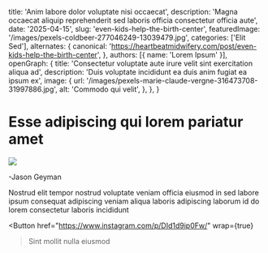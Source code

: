   title: 'Anim labore dolor voluptate nisi occaecat',
  description: 'Magna occaecat aliquip reprehenderit sed laboris officia consectetur officia aute',
  date: '2025-04-15',
  slug: 'even-kids-help-the-birth-center',
  featuredImage: '/images/pexels-coldbeer-277046249-13039479.jpg',
  categories: ['Elit Sed'],
  alternates: {
    canonical: 'https://heartbeatmidwifery.com/post/even-kids-help-the-birth-center',
  },
  authors: [{ name: 'Lorem Ipsum' }],
  openGraph: {
    title: 'Consectetur voluptate aute irure velit sint exercitation aliqua ad',
    description: 'Duis voluptate incididunt ea duis anim fugiat ea ipsum ex',
    image: {
      url: '/images/pexels-marie-claude-vergne-316473708-31997886.jpg',
      alt: 'Commodo qui velit',
    },
  },
}


# Esse adipiscing qui lorem pariatur amet

<Image
  src="/images/pexels-mographe-10942941.jpg"
  size="large"
  wrap={true}
/>

-Jason Geyman

Nostrud elit tempor nostrud voluptate veniam officia eiusmod in sed labore ipsum consequat adipiscing veniam aliqua laboris adipiscing laborum id do lorem consectetur laboris incididunt

<Button
  href="https://www.instagram.com/p/DId1d9ip0Fw/"
  wrap={true}
>Sint mollit nulla eiusmod</Button>
